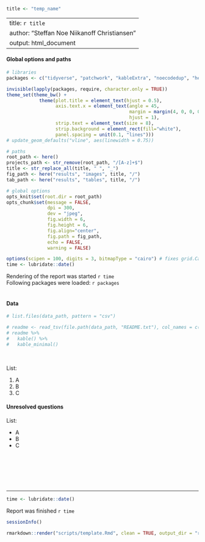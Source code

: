 ```r
title <- "temp_name"
```

---
title: `r title`
author: "Steffan Noe Niikanoff Christiansen"
output: html_document
---


#### Global options and paths
```r
# libraries
packages <- c("tidyverse", "patchwork", "kableExtra", "noecodedup", "here", "knitr")

invisible(lapply(packages, require, character.only = TRUE)) 
theme_set(theme_bw() + 
            theme(plot.title = element_text(hjust = 0.5),
                  axis.text.x = element_text(angle = 45,
                                             margin = margin(4, 0, 0, 0),
                                             hjust = 1),
                  strip.text = element_text(size = 8),
                  strip.background = element_rect(fill="white"),
                  panel.spacing = unit(0.1, "lines")))
# update_geom_defaults("vline", aes(linewidth = 0.75))

# paths
root_path <- here()
projects_path <- str_remove(root_path, "/[A-z]+$")
title <- str_replace_all(title, " ", "_")
fig_path <- here("results", "images", title, "/")
tab_path <- here("results", "tables", title, "/")

# global options
opts_knit$set(root.dir = root_path)
opts_chunk$set(message = FALSE,
               dpi = 300,
               dev = "jpeg",
               fig.width = 6,
               fig.height = 6,
               fig.align="center", 
               fig.path = fig_path,
               echo = FALSE,
               warning = FALSE)

options(scipen = 100, digits = 3, bitmapType = "cairo") # fixes grid.Call warning 
time <- lubridate::date()
```

Rendering of the report was started `r time` <br> Following packages
were loaded: `r packages` <br><br>


#### Data
```r
# list.files(data_path, pattern = "csv")

# readme <- read_tsv(file.path(data_path, "README.txt"), col_names = c("README"))
# readme %>% 
#   kable() %>% 
#   kable_minimal()
```
<br>

List: <br> 

  1) A
  2) B
  3) C


#### Unresolved questions
List: <br> 

  * A 
  * B 
  * C

 <br><br> 


<br><br>

------------------------------------------------------------------------
```r
time <- lubridate::date()
```
Report was finished `r time` <br>


```r
sessionInfo()
```


```r
rmarkdown::render("scripts/template.Rmd", clean = TRUE, output_dir = "reports/")
```
<br>

